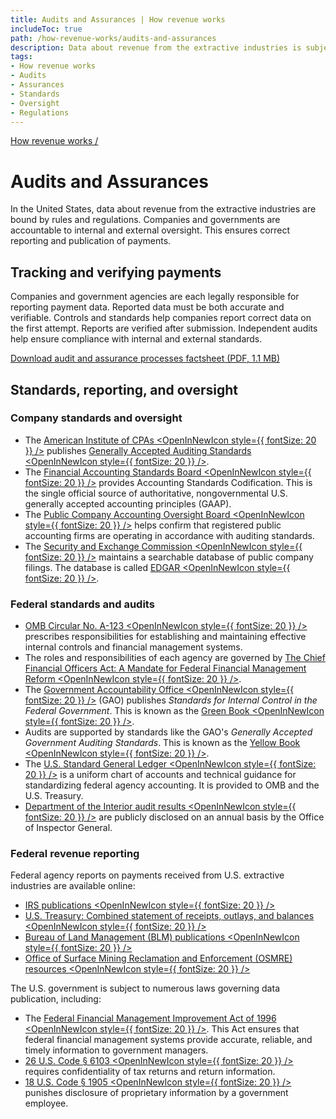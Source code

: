 ```yaml
---
title: Audits and Assurances | How revenue works
includeToc: true
path: /how-revenue-works/audits-and-assurances
description: Data about revenue from the extractive industries is subject to a number of controls, standards, and regulations in the United States. Companies and governments are accountable to internal and external oversight that ensures correct reporting and publication of payments.
tags:
- How revenue works
- Audits
- Assurances
- Standards
- Oversight
- Regulations
---
```


[How revenue works /](/how-revenue-works/)

# Audits and Assurances

In the United States, data about revenue from the extractive industries are bound by rules and regulations. Companies and governments are accountable to internal and external oversight. This ensures correct reporting and publication of payments.

## Tracking and verifying payments

Companies and government agencies are each legally responsible for reporting payment data. Reported data must be both accurate and verifiable. Controls and standards help companies report correct data on the first attempt. Reports are verified after submission. Independent audits help ensure compliance with internal and external standards.

<Box pl={4} mt={3}>

[Download audit and assurance processes factsheet (PDF, 1.1 MB)](/downloads/archive/USEITI_budget-audit-factsheet_2017-08-09.pdf)
<IconArchiveImg />
<EitiArchive />
</Box>

## Standards, reporting, and oversight

### Company standards and oversight

* The [American Institute of CPAs <OpenInNewIcon style={{ fontSize: 20 }} />](https://www.aicpa.org/home) publishes [Generally Accepted Auditing Standards <OpenInNewIcon style={{ fontSize: 20 }} />](https://pcaobus.org/Standards/Auditing/Pages/AU150.aspx).
* The [Financial Accounting Standards Board <OpenInNewIcon style={{ fontSize: 20 }} />](https://www.fasb.org/) provides Accounting Standards Codification. This is the single official source of authoritative, nongovernmental U.S. generally accepted accounting principles (GAAP).
* The [Public Company Accounting Oversight Board <OpenInNewIcon style={{ fontSize: 20 }} />](https://pcaobus.org/Pages/default.aspx) helps confirm that registered public accounting firms are operating in accordance with auditing standards.
* The [Security and Exchange Commission <OpenInNewIcon style={{ fontSize: 20 }} />](https://www.sec.gov/) maintains a searchable database of public company filings. The database is called [EDGAR <OpenInNewIcon style={{ fontSize: 20 }} />](https://www.sec.gov/edgar/searchedgar/companysearch.html).

### Federal standards and audits

- [OMB Circular No. A-123 <OpenInNewIcon style={{ fontSize: 20 }} />](https://obamawhitehouse.archives.gov/omb/circulars_a123_rev) prescribes responsibilities for establishing and maintaining effective internal controls and financial management systems.
- The roles and responsibilities of each agency are governed by [The Chief Financial Officers Act: A Mandate for Federal Financial Management Reform <OpenInNewIcon style={{ fontSize: 20 }} />](https://www.congress.gov/bill/101st-congress/house-bill/5687/text/enr).
- The [Government Accountability Office <OpenInNewIcon style={{ fontSize: 20 }} />](http://www.gao.gov/) (GAO) publishes _Standards for Internal Control in the Federal Government_. This is known as the [Green Book <OpenInNewIcon style={{ fontSize: 20 }} />](https://www.gao.gov/greenbook).
- Audits are supported by standards like the GAO's _Generally Accepted Government Auditing Standards_. This is known as the [Yellow Book <OpenInNewIcon style={{ fontSize: 20 }} />](http://www.gao.gov/yellowbook/overview).
- The [U.S. Standard General Ledger <OpenInNewIcon style={{ fontSize: 20 }} />](https://www.fiscal.treasury.gov/fsreports/ref/ussgl/ussgl_home.htm) is a uniform chart of accounts and technical guidance for standardizing federal agency accounting. It is provided to OMB and the U.S. Treasury.
- [Department of the Interior audit results <OpenInNewIcon style={{ fontSize: 20 }} />](https://www.doioig.gov/reports) are publicly disclosed on an annual basis by the Office of Inspector General.

### Federal revenue reporting

Federal agency reports on payments received from U.S. extractive industries are available online:

- [IRS publications <OpenInNewIcon style={{ fontSize: 20 }} />](https://www.irs.gov/publications/)
- [U.S. Treasury: Combined statement of receipts, outlays, and balances <OpenInNewIcon style={{ fontSize: 20 }} />](https://fiscal.treasury.gov/reports-statements/combined-statement/)
- [Bureau of Land Management (BLM) publications <OpenInNewIcon style={{ fontSize: 20 }} />](https://www.blm.gov/learn/blm-library/agency-publications)
- [Office of Surface Mining Reclamation and Enforcement (OSMRE) resources <OpenInNewIcon style={{ fontSize: 20 }} />](https://www.osmre.gov/resources)

The U.S. government is subject to numerous laws governing data publication, including:

- The [Federal Financial Management Improvement Act of 1996 <OpenInNewIcon style={{ fontSize: 20 }} />](https://obamawhitehouse.archives.gov/omb/financial_ffs_ffmia). This Act ensures that federal financial management systems provide accurate, reliable, and timely information to government managers.
- [26 U.S. Code § 6103 <OpenInNewIcon style={{ fontSize: 20 }} />](https://www.law.cornell.edu/uscode/text/26/6103) requires confidentiality of tax returns and return information.
- [18 U.S. Code § 1905 <OpenInNewIcon style={{ fontSize: 20 }} />](https://www.law.cornell.edu/uscode/text/18/1905) punishes disclosure of proprietary information by a government employee.
